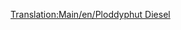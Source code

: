 [[Translation:Main/en/Ploddyphut Diesel]]{{Template:Treni/It
|Image=[[File:en/Ploddyphutdiesel.png]]
|Name=Ploddyphut Diesel
|Cost=€ 37.5000
|Speed=120 kph (75 mph)
|Weight=95 t
|Power=1.419 hp (1,044 kW)
|Annual=€ 3.808
|Designed=1972
|Lifespan=20 
|Capacity=N/A
|Description=Il primo treno diesel per il mondo di Toyland, non molto meglio del Mightymover Choo-Choo.
|Real-life= Immaginario
}}